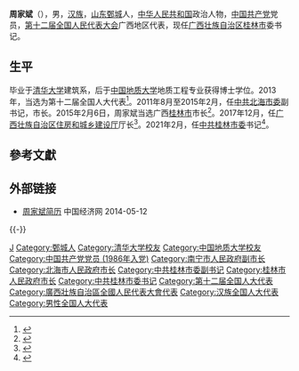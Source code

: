 {{Infobox Ambassador
| name = 周家斌
| honorific-suffix = [[全国人大代表|全国人大代表]]
| image = 
| image_size = 
| office = [[中共桂林市委书记|中共桂林市委书记]]
| term_start = 
| term_end = 
| predecessor = [[赵乐秦|赵乐秦]]
| successor = 
| birth_date = {{birth year and age|1964|9}}
| birth_place = {{CHN}}[[山东|山东]][[鄄城|鄄城]]
| spouse = 
| children = 
| alma_mater = [[清华大学|清华大学]] <br> [[中国地质大学|中国地质大学]]
| ethnicity = [[汉族|汉族]]
| party = {{CPC}}
| website = [http://210.82.31.1:8084/delegate/viewDelegate.action?dbid=121978 全国人大代表数据库]
}}

'''周家斌'''（{{bd|1964年|9月||catIdx=Zhou周}}），男，[[汉族|汉族]]，[[山东|山东]][[鄄城|鄄城]]人，[[中华人民共和国|中华人民共和国]]政治人物，[[中国共产党|中国共产党]]党员，[[第十二届全国人民代表大会|第十二届全国人民代表大会]]广西地区代表，现任[[广西壮族自治区|广西壮族自治区]][[桂林市|桂林市]]委书记。

==生平==
毕业于[[清华大学|清华大学]]建筑系，后于[[中国地质大学|中国地质大学]]地质工程专业获得博士学位。2013年，当选为第十二届全国人大代表<ref>{{cite news|title=全国人大代表信息-周家斌|url=http://210.82.31.1:8084/delegate/viewDelegate.action?dbid=121978|accessdate=2013-04-05|newspaper=全国人大网|archive-url=https://web.archive.org/web/20160825230026/http://www.npc.gov.cn/delegate/viewDelegate.action?dbid=121978|archive-date=2016-08-25|dead-url=yes}}</ref>。2011年8月至2015年2月，任[[中共北海市委|中共北海市委]]副书记，市长。2015年2月6日，周家斌当选广西[[桂林市|桂林市]]市长<ref>{{cite news|title=周家斌当选广西桂林市市长|url=http://politics.people.com.cn/n/2015/0206/c70731-26523209.html|accessdate=2015-02-06|newspaper=人民网|archive-date=2016-03-04|archive-url=https://web.archive.org/web/20160304093010/http://politics.people.com.cn/n/2015/0206/c70731-26523209.html|dead-url=no}}</ref>。2017年12月，任[[广西壮族自治区住房和城乡建设厅|广西壮族自治区住房和城乡建设厅]]厅长<ref>{{cite news|title=广西壮族自治区人民代表大会常务委员会任免名单（2017年12月1日广西壮族自治区第十二届人民代表大会常务委员会第三十二次会议通过）|url=https://www.gxrd.gov.cn/html/art157222.html|publisher=广西人大网|accessdate=2021-02-16}}</ref>。2021年2月，任[[中共桂林市委|中共桂林市委]]书记<ref>{{cite news|title=周家斌任桂林市委书记 赵乐秦不再担任|url=http://district.ce.cn/newarea/sddy/202102/10/t20210210_36308909.shtml|publisher=中国经济网|accessdate=2021-02-16|archive-date=2021-11-10|archive-url=https://web.archive.org/web/20211110153434/http://district.ce.cn/newarea/sddy/202102/10/t20210210_36308909.shtml|dead-url=no}}</ref>。

== 參考文獻 ==
{{reflist}}

== 外部链接 ==
* [http://district.ce.cn/zt/rwk/sf/gx/rs/201205/29/t20120529_23361356.shtml 周家斌简历]{{Wayback|url=http://district.ce.cn/zt/rwk/sf/gx/rs/201205/29/t20120529_23361356.shtml |date=20190514232148 }} 中国经济网 2014-05-12

{{-}}
{{start box}}
{{s-ppo|cpc}}
{{s-before|[[赵乐秦|赵乐秦]]}}
{{s-title|[[中国共产党桂林市委员会|中国共产党桂林市委员会]]书记|2021年2月－}}
{{s-inc}}
{{s-gov|prc}}
{{s-before|[[严世明|严世明]]}}
{{s-title|[[广西壮族自治区住房和城乡建设厅|广西壮族自治区住房和城乡建设厅]]厅长|2017年12月－2021年3月}}
{{s-after|[[唐标文|唐标文]]}}
{{s-before|[[唐琮沅|唐琮沅]]}}
{{s-title|[[桂林市人民政府|桂林市人民政府]]市长|2015年2月－2017年11月}}
{{s-after|[[秦春成|秦春成]]}}
{{s-before|[[连友农|连友农]]}}
{{s-title|[[北海市人民政府|北海市人民政府]]市长|2011年8月－2015年2月}}
{{s-after|[[林山青|林山青]]}}
{{end box}}

{{Authority control}}
{{DEFAULTSORT:Zhou周}}
[[Category:周姓|J]]
[[Category:鄄城人|Category:鄄城人]]
[[Category:清华大学校友|Category:清华大学校友]]
[[Category:中国地质大学校友|Category:中国地质大学校友]]
[[Category:中国共产党党员_(1986年入党)|Category:中国共产党党员 (1986年入党)]]
[[Category:南宁市人民政府副市长|Category:南宁市人民政府副市长]]
[[Category:北海市人民政府市长|Category:北海市人民政府市长]]
[[Category:中共桂林市委副书记|Category:中共桂林市委副书记]]
[[Category:桂林市人民政府市长|Category:桂林市人民政府市长]]
[[Category:中共桂林市委书记|Category:中共桂林市委书记]]
[[Category:第十二届全国人大代表|Category:第十二届全国人大代表]]
[[Category:廣西壯族自治區全國人民代表大會代表|Category:廣西壯族自治區全國人民代表大會代表]]
[[Category:汉族全国人大代表|Category:汉族全国人大代表]]
[[Category:男性全国人大代表|Category:男性全国人大代表]]